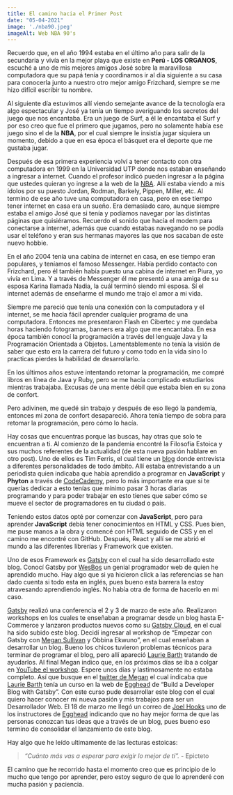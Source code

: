 ```yaml
---
title: El camino hacia el Primer Post
date: "05-04-2021"
image: './nba90.jpeg'
imageAlt: Web NBA 90's
---
```


Recuerdo que, en el año 1994 estaba en el último año para salir de la secundaria y vivía en la mejor playa que existe en **Perú - LOS ORGANOS**, escuché a uno de mis mejores amigos José sobre la maravillosa computadora que su papá tenía y coordinamos ir al día siguiente a su casa para conocerla junto a nuestro otro mejor amigo Frizchard, siempre se me hizo difícil escribir tu nombre.

Al siguiente día estuvimos allí viendo semejante avance de la tecnología era algo espectacular y José ya tenía un tiempo averiguando los secretos del juego que nos encantaba. Era un juego de Surf, a él le encantaba el Surf y por eso creo que fue el primero que jugamos, pero no solamente había ese juego sino el de la __NBA__, por el cual siempre le insistía jugar siquiera un momento, debido a que en esa época el básquet era el deporte que me gustaba jugar.

Después de esa primera experiencia volví a tener contacto con otra computadora en 1999 en la Universidad UTP donde nos estaban enseñando a ingresar a internet. Cuando el profesor indicó pueden ingresar a la página que ustedes quieran yo ingrese a la web de la [NBA](https://www.nba.com/). Allí estaba viendo a mis ídolos por su puesto Jordan, Rodman, Barkely, Pippen, Miller, etc. Al termino de ese año tuve una computadora en casa, pero en ese tiempo tener internet en casa era un sueño. Era demasiado caro, aunque siempre estaba el amigo José que si tenía y podíamos navegar por las distintas páginas que quisiéramos. Recuerdo el sonido que hacía el modem para conectarse a internet, además que cuando estabas navegando no se podía usar el teléfono y eran sus hermanas mayores las que nos sacaban de este nuevo hobbie.

En el año 2004 tenía una cabina de internet en casa, en ese tiempo eran populares, y teníamos el famoso Messenger. Había perdido contacto con Frizchard, pero él también había puesto una cabina de internet en Piura, yo vivía en Lima. Y a través de Messenger él me presentó a una amiga de su esposa Karina llamada Nadia, la cuál terminó siendo mi esposa. Sí el internet además de enseñarme el mundo me trajo el amor a mi vida.

Siempre me pareció que tenía una conexión con la computadora y el internet, se me hacia fácil aprender cualquier programa de una computadora. Entonces me presentaron Flash en Cibertec y me quedaba horas haciendo fotogramas, banners era algo que me encantaba. En esa época también conocí la programación a través del lenguaje Java y la Programación Orientada a Objetos. Lamentablemente no tenía la visión de saber que esto era la carrera del futuro y como todo en la vida sino lo practicas pierdes la habilidad de desarrollarlo.

En los últimos años estuve intentando retomar la programación, me compré libros en línea de Java y Ruby, pero se me hacía complicado estudiarlos mientras trabajaba. Excusas de una mente débil que estaba bien en su zona de confort.

Pero adivinen, me quedé sin trabajo y después de eso llegó la pandemia, entonces mi zona de confort desapareció. Ahora tenía tiempo de sobra para retomar la programación, pero cómo lo hacía.

Hay cosas que encuentras porque las buscas, hay otras que solo te encuentran a ti. Al comienzo de la pandemia encontré la Filosofía Estoica y sus muchos referentes de la actualidad (de esta nueva pasión hablare en otro post). Uno de ellos es Tim Ferris, el cual tiene un [blog](https://tim.blog/) donde entrevista a diferentes personalidades de todo ámbito. Allí estaba entrevistando a un periodista quien indicaba que había aprendido a programar en **JavaScript** y **Phyton** a través de [CodeCademy](https://www.codecademy.com/), pero lo más importante era que si te querías dedicar a esto tenías que mínimo pasar 3 horas diarias programando y para poder trabajar en esto tienes que saber cómo se mueve el sector de programadores en tu ciudad o país.

Teniendo estos datos opté por comenzar con **JavaScript**, pero para aprender **JavaScript** debía tener conocimientos en HTML y CSS. Pues bien, me puse manos a la obra y comencé con HTML seguido de CSS y en el camino me encontré con GitHub. Después, React y allí se me abrió el mundo a las diferentes librerías y Framework que existen.

Uno de esos Framework es [Gatsby](https://www.gatsbyjs.com/) con el cual ha sido desarrollado este blog. Conocí Gatsby por [WesBos](https://www.wesbos.com) un genial programador web de quien he aprendido mucho. Hay algo que si ya hicieron click a las referencias se han dado cuenta si todo esta en inglés, pues bueno esta barrera la estoy atravesando aprendiendo inglés. No había otra de forma de hacerlo en mi caso. 

[Gatsby](https://www.gatsbyjs.com/) realizó una conferencia el 2 y 3 de marzo de este año. Realizaron workshops en los cuales te enseñaban a programar desde un blog hasta E-Commerce y lanzaron productos nuevos como su [Gatsby Cloud](https://www.gatsbyjs.com/cloud/), en el cual ha sido subido este blog. Decidí ingresar al workshop de “Empezar con Gatsby con [Megan Sullivan](https://twitter.com/meganesulli) y Obbina Ekwuno”, en el cual enseñaban a desarrollar un blog. Bueno los chicos tuvieron problemas técnicos para terminar de programar el blog, pero allí apareció [Laurie Barth](https://twitter.com/laurieontech) tratando de ayudarlos. Al final Megan indico que, en los próximos días se iba a colgar en [YouTube el workshop](https://www.youtube.com/watch?v=231bkZnebvo&list=PLCU2qJekvcN1K9nGBB92VSLglPlV73LeH&index=2). Espere unos días y lastimosamente no estaba completo. Así que busque en el [twitter de Megan](https://twitter.com/meganesulli) el cual indicaba que [Laurie Barth](https://twitter.com/laurieontech) tenía un curso en la web de [Egghead](https://egghead.io/) de “Build a Developer Blog with Gatsby”. Con este curso pude desarrollar este blog con el cual quiero hacer conocer mi nueva pasión y mis trabajos para ser un Desarrollador Web. El 18 de marzo me llegó un correo de [Joel Hooks](https://joelhooks.com/) uno de los instructores de [Egghead](https://egghead.io/) indicando que no hay mejor forma de que las personas conozcan tus ideas que a través de un blog, pues bueno eso termino de consolidar el lanzamiento de este blog.

Hay algo que he leído ultimamente de las lecturas estoicas:

> *“Cuánto más vas a esperar para exigir lo mejor de tí”.* - Epicteto

El camino que he recorrido hasta el momento creo que es principio de lo mucho que tengo por aprender, pero estoy seguro de que lo aprenderé con mucha pasión y paciencia.
